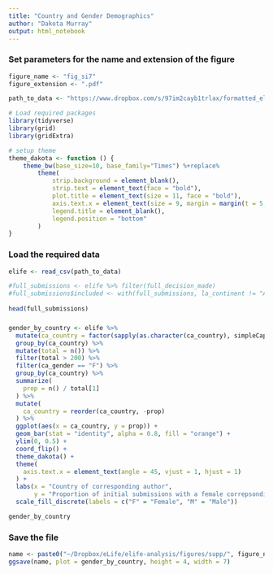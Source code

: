 ```yaml
---
title: "Country and Gender Demographics"
author: "Dakota Murray"
output: html_notebook
---
```


### Set parameters for the name and extension of the figure
```r
figure_name <- "fig_si7"
figure_extension <- ".pdf"

path_to_data <- "https://www.dropbox.com/s/97im2cayb1trlax/formatted_elife.csv?dl=1"
```


```r
# Load required packages
library(tidyverse)
library(grid)
library(gridExtra)

# setup theme
theme_dakota <- function () { 
    theme_bw(base_size=10, base_family="Times") %+replace% 
        theme(
            strip.background = element_blank(),
            strip.text = element_text(face = "bold"),
            plot.title = element_text(size = 11, face = "bold"),
            axis.text.x = element_text(size = 9, margin = margin(t = 5, b = 5)),
            legend.title = element_blank(),
            legend.position = "bottom"
        )
}
```

### Load the required data
```r
elife <- read_csv(path_to_data)

#full_submissions <- elife %>% filter(full_decision_made)
#full_submissions$included <- with(full_submissions, la_continent != "Antarctica" & fa_continent != "Antarctica" & !is.na(la_gender) & la_gender != "UNK" & composition != "Uncertain" & !is.na(la_reviewer_dist) & !is.na(la_reviewer_dist_zero) & !is.na(la_institution_rank) & !is.na(la_continent) & !is.na(fa_gender))
  
head(full_submissions)
```

### 
```r
gender_by_country <- elife %>%
  mutate(ca_country = factor(sapply(as.character(ca_country), simpleCap))) %>% # capitalize first letter of country stirngs
  group_by(ca_country) %>%
  mutate(total = n()) %>%
  filter(total > 200) %>%
  filter(ca_gender == "F") %>%
  group_by(ca_country) %>%
  summarize(
    prop = n() / total[1]
  ) %>%
  mutate(
    ca_country = reorder(ca_country, -prop)
  ) %>%
  ggplot(aes(x = ca_country, y = prop)) +
  geom_bar(stat = "identity", alpha = 0.8, fill = "orange") +
  ylim(0, 0.5) +
  coord_flip() +
  theme_dakota() +
  theme(
    axis.text.x = element_text(angle = 45, vjust = 1, hjust = 1)
  ) +
  labs(x = "Country of corresponding author",
       y = "Proportion of initial submissions with a female correpsonding author") +
  scale_fill_discrete(labels = c("F" = "Female", "M" = "Male"))

gender_by_country
```

### Save the file
```r
name <- paste0("~/Dropbox/eLife/elife-analysis/figures/supp/", figure_name, figure_extension)
ggsave(name, plot = gender_by_country, height = 4, width = 7)
```
